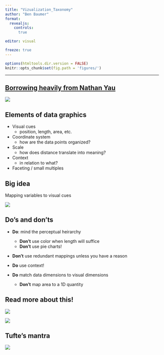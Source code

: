 ```yaml
---
title: "Vizualization_Taxonomy"
author: "Ben Baumer"
format: 
  revealjs:
    controls: 
      true

editor: visual

freeze: true
---
```


```r
options(htmltools.dir.version = FALSE)
knitr::opts_chunk$set(fig.path = 'figures/')
```

------------------------------------------------------------------------

## [Borrowing heavily from Nathan Yau](https://flowingdata.com/data-points/)

![](https://images-na.ssl-images-amazon.com/images/I/514aUwRUhmL._UX250_.jpg){fig-align="center"}

## Elements of data graphics

-   Visual cues
    -   position, length, area, etc.
-   Coordinate system
    -   how are the data points organized?
-   Scale
    -   how does distance translate into meaning?
-   Context
    -   in relation to what?
-   Faceting / small multiples

##  {background-image="https://s-media-cache-ak0.pinimg.com/originals/c2/46/92/c24692fd95dbfb89f772613a316a5405.png" background-size="contain"}

##  {background-image="https://i.pinimg.com/736x/90/8f/12/908f129be5844828110233b84056d9f2--data-visualization-points.jpg" background-size="contain"}

##  {background-image="https://i.pinimg.com/736x/86/a4/93/86a49342761ca36aeca5f8ee03c64867--data-visualization-points.jpg" background-size="contain"}

##  {background-image="https://i.pinimg.com/736x/62/c6/ee/62c6ee636c47dccad00e7e56c268c3bf--data-visualization-points.jpg" background-size="contain"}

##  {background-image="https://i.pinimg.com/736x/16/06/da/1606dafa2bccb6a99d74b19844b0db60--data-visualization-points.jpg" background-size="contain"}

## Big idea

Mapping variables to visual cues

![](https://raw.githubusercontent.com/tidyverse/ggplot2/master/man/figures/logo.png){fig-align="left"}

##  {background-image="https://s-media-cache-ak0.pinimg.com/originals/6d/09/3a/6d093a70e7d772a5e90178b8d609462e.png" background-size="contain"}

## Do's and don'ts

-   **Do**: mind the perceptual heirarchy

    -   **Don't** use color when length will suffice
    -   **Don't** use pie charts!

-   **Don't** use redundant mappings unless you have a reason

-   **Do** use context!

-   **Do** match data dimensions to visual dimensions

    -   **Don't** map area to a 1D quantity

## Read more about this!

::: {layout-ncol="2"}
![](https://images-na.ssl-images-amazon.com/images/I/41IXJO4Mk6L.jpg){fig-align="left"}

![](https://images-na.ssl-images-amazon.com/images/I/51lfTMyZ8GL._SX399_BO1,204,203,200_.jpg){fig-align="right"}
:::

## Tufte's mantra

![](https://image.slidesharecdn.com/presentingviztoclients1-150120165529-conversion-gate02/95/presenting-data-visualizations-to-clients-34-638.jpg?cb=1421773366){fig-align="center"}
